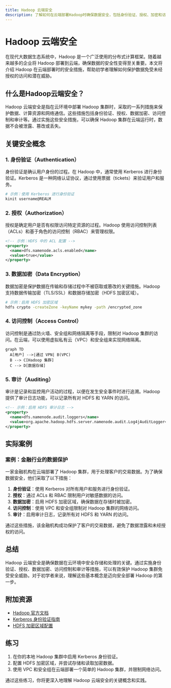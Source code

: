 ```yaml
---
title: Hadoop 云端安全
description: 了解如何在云端部署Hadoop时确保数据安全，包括身份验证、授权、加密和访问控制等关键概念。
---
```


# Hadoop 云端安全

在现代大数据生态系统中，Hadoop 是一个广泛使用的分布式计算框架。随着越来越多的企业将 Hadoop 部署到云端，确保数据的安全性变得至关重要。本文将介绍 Hadoop 在云端部署时的安全措施，帮助初学者理解如何保护数据免受未经授权的访问和潜在威胁。

## 什么是Hadoop云端安全？

Hadoop 云端安全是指在云环境中部署 Hadoop 集群时，采取的一系列措施来保护数据、计算资源和网络通信。这些措施包括身份验证、授权、数据加密、访问控制和审计等。通过实施这些安全措施，可以确保 Hadoop 集群在云端运行时，数据不会被泄露、篡改或丢失。

## 关键安全概念

### 1. 身份验证（Authentication）

身份验证是确认用户身份的过程。在 Hadoop 中，通常使用 Kerberos 进行身份验证。Kerberos 是一种网络认证协议，通过使用票据（tickets）来验证用户和服务。

```bash
# 示例：使用 Kerberos 进行身份验证
kinit username@REALM
```

### 2. 授权（Authorization）

授权是确定用户是否有权限访问特定资源的过程。Hadoop 使用访问控制列表（ACLs）和基于角色的访问控制（RBAC）来管理权限。

```xml
<!-- 示例：HDFS 中的 ACL 配置 -->
<property>
  <name>dfs.namenode.acls.enabled</name>
  <value>true</value>
</property>
```

### 3. 数据加密（Data Encryption）

数据加密是保护数据在传输和存储过程中不被窃取或篡改的关键措施。Hadoop 支持数据传输加密（TLS/SSL）和数据存储加密（HDFS 加密区域）。

```bash
# 示例：启用 HDFS 加密区域
hdfs crypto -createZone -keyName mykey -path /encrypted_zone
```

### 4. 访问控制（Access Control）

访问控制是通过防火墙、安全组和网络隔离等手段，限制对 Hadoop 集群的访问。在云端，可以使用虚拟私有云（VPC）和安全组来实现网络隔离。

```mermaid
graph TD
  A[用户] -->|通过 VPN| B(VPC)
  B --> C[Hadoop 集群]
  C --> D[数据存储]
```

### 5. 审计（Auditing）

审计是记录和监控用户活动的过程，以便在发生安全事件时进行追溯。Hadoop 提供了审计日志功能，可以记录所有对 HDFS 和 YARN 的访问。

```xml
<!-- 示例：启用 HDFS 审计日志 -->
<property>
  <name>dfs.namenode.audit.loggers</name>
  <value>org.apache.hadoop.hdfs.server.namenode.audit.Log4jAuditLogger</value>
</property>
```

## 实际案例

### 案例：金融行业的数据保护

一家金融机构在云端部署了 Hadoop 集群，用于处理客户的交易数据。为了确保数据安全，他们采取了以下措施：

1. **身份验证**：使用 Kerberos 对所有用户和服务进行身份验证。
2. **授权**：通过 ACLs 和 RBAC 限制用户对敏感数据的访问。
3. **数据加密**：启用 HDFS 加密区域，确保数据在存储时被加密。
4. **访问控制**：使用 VPC 和安全组限制对 Hadoop 集群的网络访问。
5. **审计**：启用审计日志，记录所有对 HDFS 和 YARN 的访问。

通过这些措施，该金融机构成功保护了客户的交易数据，避免了数据泄露和未经授权的访问。

## 总结

Hadoop 云端安全是确保数据在云环境中安全存储和处理的关键。通过实施身份验证、授权、数据加密、访问控制和审计等措施，可以有效保护 Hadoop 集群免受安全威胁。对于初学者来说，理解这些基本概念是迈向安全部署 Hadoop 的第一步。

## 附加资源

- [Hadoop 官方文档](https://hadoop.apache.org/docs/current/)
- [Kerberos 身份验证指南](https://web.mit.edu/kerberos/)
- [HDFS 加密区域配置](https://hadoop.apache.org/docs/current/hadoop-project-dist/hadoop-hdfs/TransparentEncryption.html)

## 练习

1. 在你的本地 Hadoop 集群中启用 Kerberos 身份验证。
2. 配置 HDFS 加密区域，并尝试存储和读取加密数据。
3. 使用 VPC 和安全组在云端部署一个简单的 Hadoop 集群，并限制网络访问。

通过这些练习，你将更深入地理解 Hadoop 云端安全的关键概念和实践。